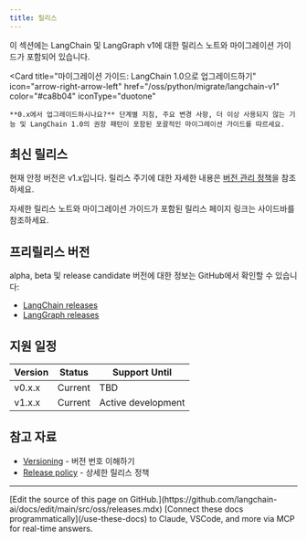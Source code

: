 ```yaml
---
title: 릴리스
---
```




이 섹션에는 LangChain 및 LangGraph v1에 대한 릴리스 노트와 마이그레이션 가이드가 포함되어 있습니다.

<Card
    title="마이그레이션 가이드: LangChain 1.0으로 업그레이드하기"
    icon="arrow-right-arrow-left"
    href="/oss/python/migrate/langchain-v1"
    color="#ca8b04"
    iconType="duotone"
>
    **0.x에서 업그레이드하시나요?** 단계별 지침, 주요 변경 사항, 더 이상 사용되지 않는 기능 및 LangChain 1.0의 권장 패턴이 포함된 포괄적인 마이그레이션 가이드를 따르세요.
</Card>

## 최신 릴리스

현재 안정 버전은 v1.x입니다. 릴리스 주기에 대한 자세한 내용은 [버전 관리 정책](/oss/python/versioning)을 참조하세요.

자세한 릴리스 노트와 마이그레이션 가이드가 포함된 릴리스 페이지 링크는 사이드바를 참조하세요.

## 프리릴리스 버전

alpha, beta 및 release candidate 버전에 대한 정보는 GitHub에서 확인할 수 있습니다:

- [LangChain releases](https://github.com/langchain-ai/langchain/releases)
- [LangGraph releases](https://github.com/langchain-ai/langgraph/releases)

## 지원 일정

| Version | Status  | Support Until      |
|---------|---------|-------------------|
| v0.x.x  | Current | TBD                |
| v1.x.x  | Current | Active development |

## 참고 자료

- [Versioning](/oss/python/versioning) - 버전 번호 이해하기
- [Release policy](/oss/python/release-policy) - 상세한 릴리스 정책

---

<Callout icon="pen-to-square" iconType="regular">
    [Edit the source of this page on GitHub.](https://github.com/langchain-ai/docs/edit/main/src/oss/releases.mdx)
</Callout>
<Tip icon="terminal" iconType="regular">
    [Connect these docs programmatically](/use-these-docs) to Claude, VSCode, and more via MCP for    real-time answers.
</Tip>
